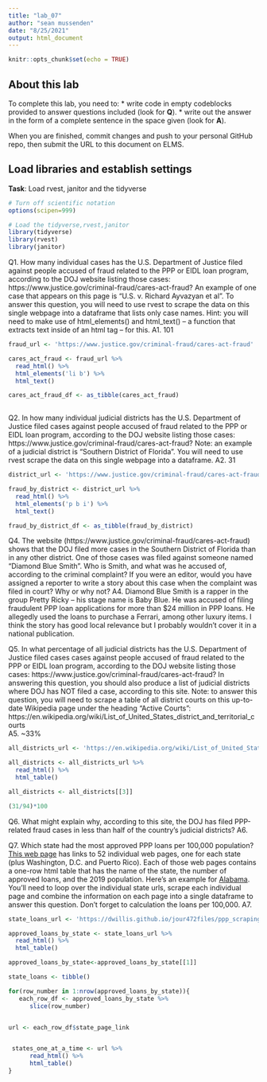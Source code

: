 ```yaml
---
title: "lab_07"
author: "sean mussenden"
date: "8/25/2021"
output: html_document
---
```


```r
knitr::opts_chunk$set(echo = TRUE)
```

## About this lab

To complete this lab, you need to:
* write code in empty codeblocks provided to answer questions included (look for **Q**).
* write out the answer in the form of a complete sentence in the space given (look for **A**).

When you are finished, commit changes and push to your personal GitHub repo, then submit the URL to this document on ELMS.

## Load libraries and establish settings
**Task**: Load rvest, janitor and the tidyverse
```r
# Turn off scientific notation
options(scipen=999)

# Load the tidyverse,rvest,janitor
library(tidyverse)
library(rvest)
library(janitor)

```


Q1. How many individual cases has the U.S. Department of Justice filed against people accused of fraud related to the PPP or EIDL loan program, according to the DOJ website listing those cases: https://www.justice.gov/criminal-fraud/cares-act-fraud?  An example of one case that appears on this page is "U.S. v. Richard Ayvazyan et al". To answer this question, you will need to use rvest to scrape the data on this single webpage into a dataframe that lists only case names. Hint: you will need to make use of html_elements() and html_text() -- a function that extracts text inside of an html tag -- for this.
A1.
101
```r
fraud_url <- 'https://www.justice.gov/criminal-fraud/cares-act-fraud'

cares_act_fraud <- fraud_url %>% 
  read_html() %>% 
  html_elements('li b') %>% 
  html_text()

cares_act_fraud_df <- as_tibble(cares_act_fraud)
 
```

Q2. In how many individual judicial districts has the U.S. Department of Justice filed cases against people accused of fraud related to the PPP or EIDL loan program, according to the DOJ website listing those cases: https://www.justice.gov/criminal-fraud/cares-act-fraud?  Note: an example of a judicial district is "Southern District of Florida". You will need to use rvest scrape the data on this single webpage into a dataframe.
A2.
31
```r
district_url <- 'https://www.justice.gov/criminal-fraud/cares-act-fraud'

fraud_by_district <- district_url %>% 
  read_html() %>% 
  html_elements('p b i') %>% 
  html_text()

fraud_by_district_df <- as_tibble(fraud_by_district)
```

Q4. The website (https://www.justice.gov/criminal-fraud/cares-act-fraud) shows that the DOJ filed more cases in the Southern District of Florida than in any other district. One of those cases was filed against someone named "Diamond Blue Smith". Who is Smith, and what was he accused of, according to the criminal complaint? If you were an editor, would you have assigned a reporter to write a story about this case when the complaint was filed in court? Why or why not?
A4.
Diamond Blue Smith is a rapper in the group Pretty Ricky -- his stage name is Baby Blue. He was accused of filing fraudulent PPP loan applications for more than $24 million in PPP loans. He allegedly used the loans to purchase a Ferrari, among other luxury items. I think the story has good local relevance but I probably wouldn't cover it in a national publication.

Q5. In what percentage of all judicial districts has the U.S. Department of Justice filed cases cases against people accused of fraud related to the PPP or EIDL loan program, according to the DOJ website listing those cases: https://www.justice.gov/criminal-fraud/cares-act-fraud? In answering this question, you should also produce a list of judicial districts where DOJ has NOT filed a case, according to this site.  Note: to answer this question, you will need to scrape a table of all district courts on this up-to-date Wikipedia page under the heading "Active Courts": https://en.wikipedia.org/wiki/List_of_United_States_district_and_territorial_courts  
A5.
~33%

```r
all_districts_url <- 'https://en.wikipedia.org/wiki/List_of_United_States_district_and_territorial_courts'

all_districts <- all_districts_url %>% 
  read_html() %>% 
  html_table()

all_districts <- all_districts[[3]]

(31/94)*100
```
Q6. What might explain why, according to this site, the DOJ has filed PPP-related fraud cases in less than half of the country's judicial districts?
A6.

Q7. Which state had the most approved PPP loans per 100,000 population? [This web page](https://dwillis.github.io/jour472files/ppp_scraping_example/index.html) has links to 52 individual web pages, one for each state (plus Washington, D.C. and Puerto Rico). Each of those web pages contains a one-row html table that has the name of the state, the number of approved loans, and the 2019 population. Here's an example for [Alabama](https://dwillis.github.io/jour472files/ppp_scraping_example/states/alabama.html). You'll need to loop over the individual state urls, scrape each individual page and combine the information on each page into a single dataframe to answer this question. Don't forget to calculation the loans per 100,000.
A7.
```r
state_loans_url <- 'https://dwillis.github.io/jour472files/ppp_scraping_example/index.html'

approved_loans_by_state <- state_loans_url %>% 
  read_html() %>% 
  html_table()

approved_loans_by_state<-approved_loans_by_state[[1]]

state_loans <- tibble()

for(row_number in 1:nrow(approved_loans_by_state)){
   each_row_df <- approved_loans_by_state %>%
      slice(row_number)


url <- each_row_df$state_page_link


 states_one_at_a_time <- url %>%
      read_html() %>%
      html_table()
}
```
